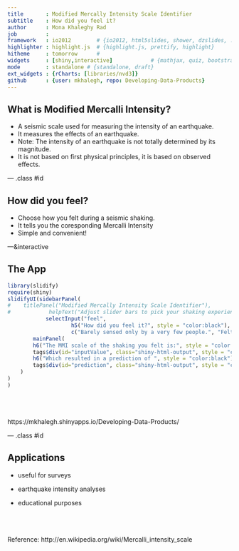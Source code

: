 ```yaml
---
title       : Modified Mercally Intensity Scale Identifier
subtitle    : How did you feel it?
author      : Mona Khaleghy Rad
job         : 
framework   : io2012        # {io2012, html5slides, shower, dzslides, ...}
highlighter : highlight.js  # {highlight.js, prettify, highlight}
hitheme     : tomorrow      # 
widgets     : [shiny,interactive]            # {mathjax, quiz, bootstrap}
mode        : standalone # {standalone, draft}
ext_widgets : {rCharts: [libraries/nvd3]}
github      : {user: mkhalegh, repo: Developing-Data-Products}
---
```


## What is Modified Mercalli Intensity?

* A seismic scale used for measuring the intensity of an earthquake. 
* It measures the effects of an earthquake. 
* Note: The intensity of an earthquake is not totally determined by its magnitude. 
* It is not based on first physical principles, it is based on observed effects.

--- .class #id 

## How did you feel?

* Choose how you felt during a seismic shaking. 
* It tells you the coresponding Mercalli Intensity
* Simple and convenient!

---&interactive

## The App

```r
library(slidify)
require(shiny)
slidifyUI(sidebarPanel(
#    titlePanel("Modified Mercally Intensity Scale Identifier"),
#            helpText("Adjust slider bars to pick your shaking experience."),
            selectInput("feel", 
                    h5("How did you feel it?", style = "color:black"),
                    c("Barely sensed only by a very few people.", "Felt only by a few people at rest in houses or on upper floors.","Felt indoors as a light vibration. Hanging objects may swing slightly.","Generally noticed indoors, but not outside, as a moderate vibration or jolt. Light sleepers may be awakened. Walls may creak, and glassware, crockery, doors or windows rattle.","Generally felt outside and by almost everyone indoors. Most sleepers are awakened and a few people alarmed. Small objects are shifted or overturned, and pictures knock against the wall. Some glassware and crockery may break, and loosely secured doors may swing open and shut.","Felt by all. People and animals are alarmed, and many run outside. Walking steadily is difficult. Furniture and appliances may move on smooth surfaces, and objects fall from walls and shelves. Glassware and crockery break. Slight non-structural damage to buildings may occur.","People experience difficulty standing. Furniture and appliances are shifted. Substantial damage to fragile or unsecured objects. A few weak buildings are damaged.","A few buildings are damaged and some weak buildings are destroyed.","Some buildings are damaged and many weak buildings are destroyed.","Many buildings are damaged and most weak buildings are destroyed.","Most buildings are damaged and many buildings are destroyed.","All buildings are damaged and most buildings are destroyed.")),
        mainPanel(
        h6("The MMI scale of the shaking you felt is:", style = "color:black"), br(),
        tags$div(id="inputValue", class="shiny-html-output", style = "color:green"), br(),
        h6("Which resulted in a prediction of ", style = "color:black"),  br(),
        tags$div(id="prediction", class="shiny-html-output", style = "color:red")
    )
)
)

```

<br/>
<br/>
<br/>
https://mkhalegh.shinyapps.io/Developing-Data-Products/

--- .class #id

## Applications

* useful for surveys   

* earthquake intensity analyses 

* educational purposes

<br/>
<br/>
<br/>
Reference: http://en.wikipedia.org/wiki/Mercalli_intensity_scale
